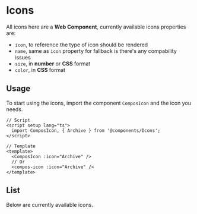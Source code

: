 

<Meta title="Icons" of={IconsStories} />

# Icons
All icons here are a **Web Component**, currently available icons properties are:

- `icon`, to reference the type of icon should be rendered
- `name`, same as `icon` property for fallback is there's any compability issues
- `size`, in **number** or **CSS** format
- `color`, in **CSS** format

## Usage
To start using the icons, import the component `ComposIcon` and the icon you needs.

```tsx
// Script
<script setup lang="ts">
  import ComposIcon, { Archive } from '@components/Icons';
</script>

// Template
<template>
  <ComposIcon :icon="Archive" />
  // Or
  <compos-icon :icon="Archive" />
</template>
```


## List
Below are currently available icons.

<Story of={IconsStories.List} />
